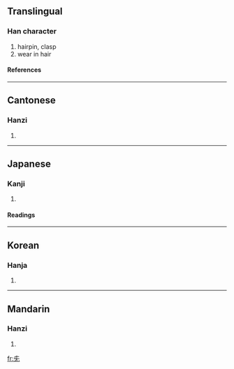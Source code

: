 ==Translingual==
===Han character===
{{Han char|rn=10|rad=儿|as=02|sn=4|four=|canj=大女山 (KVU), 手竹山 (QHU)}}
# hairpin, clasp
# wear in hair
====References====
{{Han ref|kx=0123.050|dkj=01339|dj=0258.020|hdz=10265.010|uh=5142|ud=20802}}
----
==Cantonese==
===Hanzi===
{{yue-hanzi|jyut=|y=jaam1}}
# {{defn|Cantonese}}
----
==Japanese==
===Kanji===
{{ja-kanji|grade=|rs=儿02}}
# {{defn|Japanese}}
====Readings====
{{ja-readings|on=[[しん]] (shin), [[さん]] (san)|kun=[[かんざし]] (kanzashi)}}
----
==Korean==
===Hanja===
{{ko-hanja|hangeul=잠|rv=jam|mr=cham}}
# {{defn|Korean}}
----
==Mandarin==
===Hanzi===
{{cmn-hanzi|pin=[[zān]] (zan1)|wg=tsan<sup>1</sup>}}
# {{defn|Mandarin}}

[[fr:兂]]